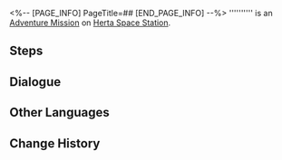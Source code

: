 <%-- [PAGE_INFO]
PageTitle=##
[END_PAGE_INFO] --%>
{{Stub|Dialogue.}}
{{Mission Infobox
|id            = 2000313
|title         = 
|image         = <!--Mission .png-->
|type          = Adventure
|event_name    = 
|chapter       = 
|requirements  = [[Adventure Mission]] ''[[Emptiness of Locus Silentii]]'' completed
|summary       = <!--official mission summary from Fate's Atlas-->
|characters    = Trailblazer
|startLocation = [[Herta Space Station]] - [[Base Zone]]
|world         = Herta Space Station
|area          = Base Zone
|prev          = Emptiness of Locus Silentii
|next          = 
|rewards       = 
}}
'''''''''' is an [[Adventure Mission]] on [[Herta Space Station]].

==Steps==


<!--
==Gameplay Notes==

--><!--
==Trial Character==

-->
==Dialogue==
{{Stub Dialogue}}

{{Dialogue End}}

==Other Languages==
{{Other Languages
|en   = 
|zhs  = 
|zht  = 
|ja   = 
|ko   = 
|es   = 
|fr   = 
|ru   = 
|th   = 
|vi   = 
|de   = 
|id   = 
|pt   = 
}}

==Change History==
{{Change History|1.0}}
